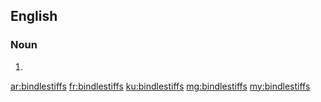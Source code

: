 ==English==

===Noun===
{{head|en|noun plural form}}

# {{plural of|bindlestiff|lang=en}}

[[ar:bindlestiffs]]
[[fr:bindlestiffs]]
[[ku:bindlestiffs]]
[[mg:bindlestiffs]]
[[my:bindlestiffs]]